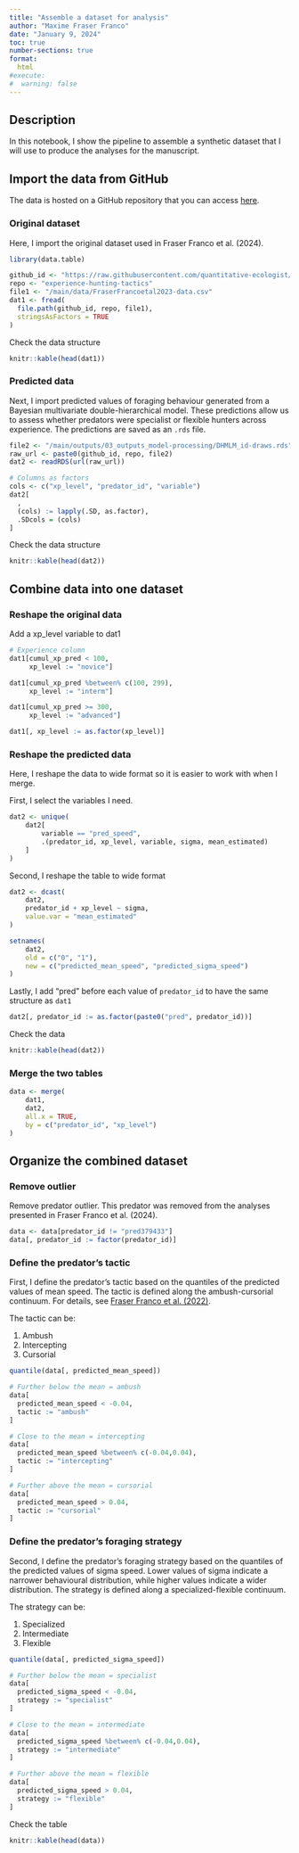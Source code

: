 ```yaml
---
title: "Assemble a dataset for analysis"
author: "Maxime Fraser Franco"
date: "January 9, 2024"
toc: true
number-sections: true
format:
  html
#execute:
#  warning: false
---
```


## Description

In this notebook, I show the pipeline to assemble a synthetic dataset that I will use to produce the analyses for the manuscript.

## Import the data from GitHub

The data is hosted on a GitHub repository that you can access [here](https://github.com/quantitative-ecologist/experience-hunting-tactics).

### Original dataset

Here, I import the original dataset used in Fraser Franco et al. (2024).

```r
library(data.table)

github_id <- "https://raw.githubusercontent.com/quantitative-ecologist/"
repo <- "experience-hunting-tactics"
file1 <- "/main/data/FraserFrancoetal2023-data.csv"
dat1 <- fread(
  file.path(github_id, repo, file1),
  stringsAsFactors = TRUE
)
```

Check the data structure

```r
knitr::kable(head(dat1))
```

### Predicted data

Next, I import predicted values of foraging behaviour generated from a Bayesian multivariate double-hierarchical model. These predictions allow us to assess whether predators were specialist or flexible hunters across experience. The predictions are saved as an `.rds` file.

```r
file2 <- "/main/outputs/03_outputs_model-processing/DHMLM_id-draws.rds"
raw_url <- paste0(github_id, repo, file2)
dat2 <- readRDS(url(raw_url))

# Columns as factors
cols <- c("xp_level", "predator_id", "variable")
dat2[
  ,
  (cols) := lapply(.SD, as.factor),
  .SDcols = (cols)
]
```

Check the data structure

```r
knitr::kable(head(dat2))
```

## Combine data into one dataset

### Reshape the original data

Add a xp_level variable to dat1

```r
# Experience column
dat1[cumul_xp_pred < 100,
     xp_level := "novice"]

dat1[cumul_xp_pred %between% c(100, 299),
     xp_level := "interm"]

dat1[cumul_xp_pred >= 300,
     xp_level := "advanced"]

dat1[, xp_level := as.factor(xp_level)]
```

### Reshape the predicted data

Here, I reshape the data to wide format so it is easier to work with when I merge.

First, I select the variables I need.

```r
dat2 <- unique(
    dat2[
        variable == "pred_speed",
        .(predator_id, xp_level, variable, sigma, mean_estimated)
    ]
)
```

Second, I reshape the table to wide format

```r
dat2 <- dcast(
    dat2,
    predator_id + xp_level ~ sigma,
    value.var = "mean_estimated"
)

setnames(
    dat2,
    old = c("0", "1"),
    new = c("predicted_mean_speed", "predicted_sigma_speed")
)
```

Lastly, I add "pred" before each value of `predator_id` to have the same structure as `dat1`

```r
dat2[, predator_id := as.factor(paste0("pred", predator_id))]

```

Check the data

```r
knitr::kable(head(dat2))
```

### Merge the two tables

```r
data <- merge(
    dat1,
    dat2,
    all.x = TRUE,
    by = c("predator_id", "xp_level")
)
```
## Organize the combined dataset

### Remove outlier

Remove predator outlier. This predator was removed from the analyses presented in Fraser Franco et al. (2024).

```r
data <- data[predator_id != "pred379433"]
data[, predator_id := factor(predator_id)]
```

### Define the predator's tactic

First, I define the predator's tactic based on the quantiles of the predicted values of mean speed. The tactic is defined along the ambush-cursorial continuum. For details, see [Fraser Franco et al. (2022)](https://academic.oup.com/beheco/article/33/5/967/6628566?login=false).

The tactic can be:  

1. Ambush
2. Intercepting
3. Cursorial

```r
quantile(data[, predicted_mean_speed])

# Further below the mean = ambush
data[
  predicted_mean_speed < -0.04,
  tactic := "ambush"
]

# Close to the mean = intercepting
data[
  predicted_mean_speed %between% c(-0.04,0.04),
  tactic := "intercepting"
]

# Further above the mean = cursorial
data[
  predicted_mean_speed > 0.04,
  tactic := "cursorial"
]
```

### Define the predator's foraging strategy

Second, I define the predator's foraging strategy based on the quantiles of the predicted values of sigma speed. Lower values of sigma indicate a narrower behavioural distribution, while higher values indicate a wider distribution. The strategy is defined along a specialized-flexible continuum.

The strategy can be:  

1. Specialized
2. Intermediate
3. Flexible

```r
quantile(data[, predicted_sigma_speed])

# Further below the mean = specialist
data[
  predicted_sigma_speed < -0.04,
  strategy := "specialist"
]

# Close to the mean = intermediate
data[
  predicted_sigma_speed %between% c(-0.04,0.04),
  strategy := "intermediate"
]

# Further above the mean = flexible
data[
  predicted_sigma_speed > 0.04,
  strategy := "flexible"
]
```

Check the table

```r
knitr::kable(head(data))
```